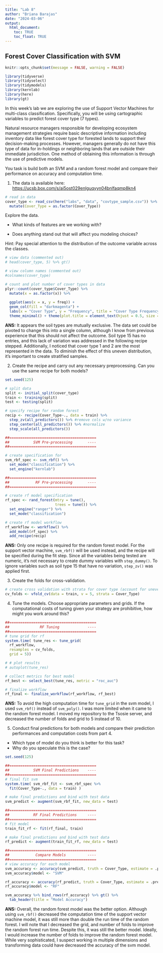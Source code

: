 ```yaml
---
title: "Lab 8"
author: "Briana Barajas"
date: "2024-03-06"
output: 
  html_document:
    toc: TRUE
    toc_float: TRUE
---
```


## Forest Cover Classification with SVM

```r
knitr::opts_chunk$set(message = FALSE, warning = FALSE)
```

```r
library(tidyverse)
library(tidyselect)
library(tidymodels)
library(kernlab)
library(here)
library(gt)
```

In this week's lab we are exploring the use of Support Vector Machines for multi-class classification. Specifically, you will be using cartographic variables to predict forest cover type (7 types).

Natural resource managers responsible for developing ecosystem management strategies require basic descriptive information including inventory data like forest cover type for forested lands to support their decision-making processes. However, managers generally do not have this type of data for in-holdings or neighboring lands that are outside their immediate jurisdiction. One method of obtaining this information is through the use of predictive models.

You task is build both an SVM and a random forest model and compare their performance on accuracy and computation time.

1.  The data is available here: <https://ucsb.box.com/s/ai5ost029enlguqyyn04bnlfaqmp8kn4>

```r
# read in data
cover_type <- read_csv(here("labs", "data", "covtype_sample.csv")) %>% 
  mutate(Cover_Type = as.factor(Cover_Type))
```

Explore the data.

-   What kinds of features are we working with?

-   Does anything stand out that will affect you modeling choices?

Hint: Pay special attention to the distribution of the outcome variable across the classes.

```r
# view data (commented out)
# head(cover_type, 5) %>% gt()

# view column names (commented out)
#colnames(cover_type)

# count and plot number of cover types in data
plyr::count(cover_type$Cover_Type) %>% 
  mutate(x = as.factor(x)) %>% 
  
  ggplot(aes(x = x, y = freq)) +
  geom_col(fill = "darkmagenta") +
  labs(x = "Cover Type", y = "Frequency", title = "Cover Type Frequency") +
  theme_minimal() + theme(plot.title = element_text(hjust = 0.5, size = 16))
```

**ANS:** It appears the soil types are mutually exclusive. The data set could be pivoted to change this into a single column, although I know from previous experience that this should not affect the outcome. Soil type 15 has no entries, and this lack of variation was addressed in the following recipe stepped. Additionally, I noticed that cover type 1 and 2 are the most represented in the data. To diminish the effect of this uneven distribution, it's important to create stratified samples.

2.  Create the recipe and carry out any necessary preprocessing. Can you use the same recipe for both models?

```r
set.seed(125)

# split data
split <- initial_split(cover_type)
train <- training(split)
test <- testing(split)

# specify recipe for random forest
recip <- recipe(Cover_Type~., data = train) %>% 
  step_zv(all_predictors()) %>% #remove cols w/no variance
  step_center(all_predictors()) %>% #normalize
  step_scale(all_predictors())

##========================================
##           SVM Pre-processing       ----
##========================================

# create specification for 
svm_rbf_spec <- svm_rbf() %>% 
  set_mode("classification") %>% 
  set_engine("kernlab")

##========================================
##            RF Pre-processing       ----
##========================================

# create rf model specification
rf_spec <- rand_forest(mtry = tune(),
                       trees = tune()) %>% 
  set_engine("ranger") %>% 
  set_mode("classification")

# create rf model workflow
rf_workflow <- workflow() %>% 
  add_model(rf_spec) %>% 
  add_recipe(recip)

```

**ANS:** Only one recipe is required for the random forest model. For the support vector machine, `svm_rbf()` will be used instead, and the recipe will be specified during the fit step. Since all the variables being tested are numeric, it's not necessary to create dummy variables with `step_dummy()`. To ignore variables such as soil type 15 that have no variation, `step_zv()` was applied first.

3.  Create the folds for cross-validation.

```r
# create cross validation with strata for cover type (account for uneven distribution)
cv_folds <- vfold_cv(data = train, v = 5, strata = Cover_Type)
```

4.  Tune the models. Choose appropriate parameters and grids. If the computational costs of tuning given your strategy are prohibitive, how might you work around this?

```r
##========================================
##              RF Tuning             ----
##========================================
# tune grid for rf
system.time( tune_res <- tune_grid(
  rf_workflow,
  resamples = cv_folds,
  grid = 5))

# # plot results
# autoplot(tune_res)

# collect metrics for best model
rf_best <- select_best(tune_res, metric = "roc_auc") 

# finalize workflow
rf_final <- finalize_workflow(rf_workflow, rf_best)
```

**ANS:** To avoid the high computation time for `tune_grid` in the svm model, I used `svm_rbf()` instead of `svm_poly()`. I was more limited when it came to the random forest model. I moved my repository to the Tsosie server, and decreased the number of folds and grid to 5 instead of 10.

5.  Conduct final predictions for both models and compare their prediction performances and computation costs from part 4.

-   Which type of model do you think is better for this task?
-   Why do you speculate this is the case?

```r
set.seed(125)

##========================================
##           SVM Final Predictions    ----
##========================================
# final fit svm
system.time( svm_rbf_fit <- svm_rbf_spec %>%
  fit(Cover_Type~., data = train) )

# make final predictions and bind with test data
svm_predict <- augment(svm_rbf_fit, new_data = test) 

##========================================
##           RF Final Predictions     ----
##========================================
# fit model
train_fit_rf <- fit(rf_final, train)

# make final predictions and bind with test data
rf_predict <- augment(train_fit_rf, new_data = test) 

##========================================
##            Compare Models          ----
##========================================
# view accuracy for each model 
svm_accuracy <- accuracy(svm_predict, truth = Cover_Type, estimate = .pred_class)
svm_accuracy$model <- "SVM"

rf_accuracy <- accuracy(rf_predict, truth = Cover_Type, estimate = .pred_class)
rf_accuracy$model <- "RF"

svm_accuracy %>% bind_rows(rf_accuracy) %>% gt() %>% 
  tab_header(title = "Model Accuracy")

```

**ANS:** Overall, the random forest model was the better option. Although using `svm_rbf()` decreased the computation time of the support vector machine model, it was still more than double the run time of the random forest. I will note that I decreased the grid, and number of folds to improve the random forest run time. Despite this, it was still the better model. Ideally, I would increase the number of folds to improve the random forest model. While very sophisticated, I suspect working in multiple dimensions and transforming data could have decreased the accuracy of the svm model.
